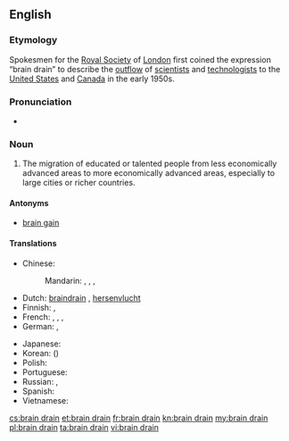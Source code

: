 ==English==
{{wikipedia}}

===Etymology===
Spokesmen for the [[w:Royal Society|Royal Society]] of [[London]] first coined the expression “brain drain” to describe the [[outflow]] of [[scientist]]s and [[technologist]]s to the [[United States]] and [[Canada]] in the early 1950s.

===Pronunciation===
* {{enPR|brān-drān}}

===Noun===
{{en-noun|head=[[brain]] [[drain]]|brain drains}}

# The migration of educated or talented people from less economically advanced areas to more economically advanced areas, especially to large cities or richer countries.

====Antonyms====
* [[brain gain]]

====Translations====
{{trans-top|emigration of educated people}}
* Chinese:
*: Mandarin: {{t|cmn|人才外流|tr=réncái wàiliú|sc=Hani}}, {{t|cmn|才外流|tr=cáiwàiliú|sc=Hani}}, {{t|cmn|頭腦流出|sc=Hani}}, {{t|cmn|头脑流出|tr=tóunǎo liúchū|sc=Hani}}
* Dutch: [[braindrain]] {{m}}, [[hersenvlucht]]
* Finnish: {{t+|fi|aivovuoto}}, {{t-|fi|aivovienti}}
* French: {{t-|fr|fuite des cerveaux|f}}, {{t-|fr|exode des cerveaux|m}} {{qualifier|Quebec}}, {{t-|fr|drainage des cerveaux|m}}, {{t-|fr|exode des compétences|m}}
* German: {{t-|de|Braindrain|m}}, {{t-|de|Gehirn-Abfluss|m}}
{{trans-mid}}
* Japanese: {{t-|ja|頭脳流出|tr=ずのうりゅうしゅつ, zunō ryūshutsu}}
* Korean: {{t-|ko|두뇌유출|tr=dunoe yuchul|sc=Hang}} ({{t-|ko|頭腦流出|sc=Hani}})
* Polish: {{t-|pl|dranaż mózgów|m}}
* Portuguese: {{t-|pt|fuga de cérebros|f}}
* Russian: {{t-|ru|утечка мозгов|f|tr=utéčka mozgóv}}, {{t-|ru|утечка умов|f|tr=utéčka umóv}}
* Spanish: {{t-|es|fuga de cerebros|f}}
* Vietnamese: {{t-|vi|chảy máu chất xám}}
{{trans-bottom}}

[[cs:brain drain]]
[[et:brain drain]]
[[fr:brain drain]]
[[kn:brain drain]]
[[my:brain drain]]
[[pl:brain drain]]
[[ta:brain drain]]
[[vi:brain drain]]